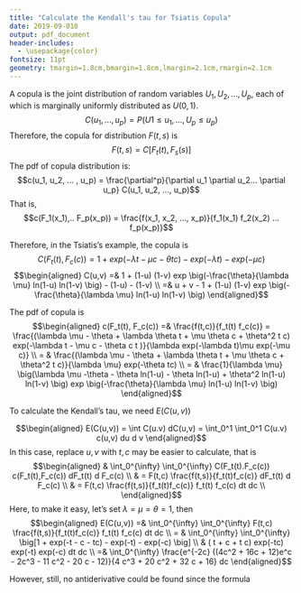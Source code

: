 ```yaml
---
title: "Calculate the Kendall's tau for Tsiatis Copula"
date: 2019-09-010
output: pdf_document
header-includes:
  - \usepackage{color}
fontsize: 11pt
geometry: tmargin=1.8cm,bmargin=1.8cm,lmargin=2.1cm,rmargin=2.1cm
---
```



A copula is the joint distribution of random variables $U_1, U_2,... , U_p,$ each of which is marginally uniformly distributed as $U(0,1)$. 
$$C(u_1, ..., u_p) = P(U1 \leq u_1, ... ,U_p \leq u_p)$$
Therefore, the copula for distribution $F(t,s)$ is 
$$F(t,s) = C[F_t(t), F_s(s)]$$
The pdf of copula distribution is:
$$c(u_1, u_2, ... , u_p) = \frac{\partial^p}{\partial u_1 \partial u_2... \partial u_p} C(u_1, u_2, ..., u_p)$$
That is, 
$$c(F_1(x_1),.. F_p(x_p)) = \frac{f(x_1, x_2, ..., x_p)}{f_1(x_1) f_2(x_2) ... f_p(x_p)}$$

Therefore, in the Tsiatis's example, the copula is 
$$C(F_t(t), F_c(c)) = 1 + exp(-\lambda t - \mu c -\theta tc) - exp(-\lambda t) -  exp(-\mu c)$$
$$\begin{aligned}
C(u,v) =& 1 + (1-u) (1-v) exp \big(-\frac{\theta}{\lambda \mu} ln(1-u) ln(1-v) \big) - (1-u) - (1-v) \\
=& u + v - 1 +  (1-u) (1-v) exp \big(-\frac{\theta}{\lambda \mu} ln(1-u) ln(1-v) \big) 
\end{aligned}$$

The pdf of copula is 
$$\begin{aligned}
c(F_t(t), F_c(c)) =& \frac{f(t,c)}{f_t(t) f_c(c)}  = \frac{(\lambda \mu - \theta + \lambda \theta t + \mu \theta c + \theta^2 t c) exp(-\lambda t - \mu c - \theta c t )}{\lambda exp(-\lambda t)\mu exp(-\mu c)} \\
= & \frac{(\lambda \mu - \theta + \lambda \theta t + \mu \theta c + \theta^2 t c)}{\lambda \mu} exp(-\theta tc) \\
 = & \frac{1}{\lambda \mu} \big(\lambda \mu -\theta - \theta ln(1-u) - \theta ln(1-u) + \theta^2 ln(1-u) ln(1-v) \big) exp \big(-\frac{\theta}{\lambda \mu} ln(1-u) ln(1-v) \big)
\end{aligned}$$

To calculate the Kendall's tau, we need $E(C(u,v))$

$$\begin{aligned}
E(C(u,v)) = \int C(u.v) dC(u,v) = \int_0^1 \int_0^1 C(u.v) c(u,v) du d v
\end{aligned}$$
In this case, replace $u,v$ with $t,c$ may be easier to calculate, that is 
$$\begin{aligned}
 & \int_0^{\infty} \int_0^{\infty} C(F_t(t).F_c(c)) c(F_t(t),F_c(c)) dF_t(t) d F_c(c) \\
 & = F(t,c) \frac{f(t,s)}{f_t(t)f_c(c)} dF_t(t) d F_c(c)  \\
 & = F(t,c) \frac{f(t,s)}{f_t(t)f_c(c)} f_t(t) f_c(c) dt dc \\
\end{aligned}$$
Here, to make it easy, let's set $\lambda = \mu = \theta = 1$, then
$$\begin{aligned}
E(C(u,v)) =& \int_0^{\infty} \int_0^{\infty} F(t,c) \frac{f(t,s)}{f_t(t)f_c(c)} f_t(t) f_c(c) dt dc \\ 
= & \int_0^{\infty} \int_0^{\infty} \big[1 + exp(-t - c - tc) - exp(-t) -  exp(-c) \big]  \\
 & ( t +  c +  t c) exp(-tc) exp(-t) exp(-c) dt dc \\
 =& \int_0^{\infty} \frac{e^{-2c} ((4c^2 + 16c + 12)e^c - 2c^3 - 11 c^2 - 20 c - 12)}{4 c^3 + 20 c^2 + 32 c + 16} dc
\end{aligned}$$

However, still, no antiderivative could be found since the formula